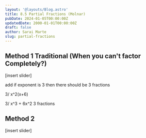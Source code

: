 ```yaml
---
layout: '@layouts/Blog.astro'
title: 8.5 Partial Fractions (Molnar)
pubDate: 2024-01-05T00:00:00Z 
updatedDate: 2000-01-01T00:00:00Z 
draft: false
author: Sarai Marte
slug: partial-fractions
---
```


## Method 1 Traditional (When you can't factor Completely?)

[insert slider]

add if exponent is 3 then there should be 3 fractions 


3/ x^2(x+6) 


3/ x^3 + 6x^2 3 fractions

## Method 2

[insert slider]
